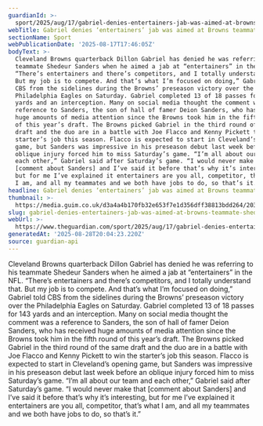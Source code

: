 ```yaml
---
guardianId: >-
  sport/2025/aug/17/gabriel-denies-entertainers-jab-was-aimed-at-browns-teammate-shedeur-sanders
webTitle: Gabriel denies ‘entertainers’ jab was aimed at Browns teammate Shedeur Sanders
sectionName: Sport
webPublicationDate: '2025-08-17T17:46:05Z'
bodyText: >-
  Cleveland Browns quarterback Dillon Gabriel has denied he was referring to his
  teammate Shedeur Sanders when he aimed a jab at “entertainers” in the NFL.
  “There’s entertainers and there’s competitors, and I totally understand that.
  But my job is to compete. And that’s what I’m focused on doing,” Gabriel told
  CBS from the sidelines during the Browns’ preseason victory over the
  Philadelphia Eagles on Saturday. Gabriel completed 13 of 18 passes for 143
  yards and an interception. Many on social media thought the comment was a
  reference to Sanders, the son of hall of famer Deion Sanders, who has received
  huge amounts of media attention since the Browns took him in the fifth round
  of this year’s draft. The Browns picked Gabriel in the third round of the same
  draft and the duo are in a battle with Joe Flacco and Kenny Pickett to win the
  starter’s job this season. Flacco is expected to start in Cleveland’s opening
  game, but Sanders was impressive in his preseason debut last week before an
  oblique injury forced him to miss Saturday’s game. “I’m all about our team and
  each other,” Gabriel said after Saturday’s game. “I would never make that
  [comment about Sanders] and I’ve said it before that’s why it’s interesting,
  but for me I’ve explained it entertainers are you all, competitor, that’s what
  I am, and all my teammates and we both have jobs to do, so that’s it.”
headline: Gabriel denies ‘entertainers’ jab was aimed at Browns teammate Shedeur Sanders
thumbnail: >-
  https://media.guim.co.uk/d3a4a4b170fb32e653f7e1d356dff38813bdd264/203_354_2555_2044/500.jpg
slug: gabriel-denies-entertainers-jab-was-aimed-at-browns-teammate-shedeur-sanders
webUrl: >-
  https://www.theguardian.com/sport/2025/aug/17/gabriel-denies-entertainers-jab-was-aimed-at-browns-teammate-shedeur-sanders
generatedAt: '2025-08-28T20:04:23.220Z'
source: guardian-api
---
```

Cleveland Browns quarterback Dillon Gabriel has denied he was referring to his teammate Shedeur Sanders when he aimed a jab at “entertainers” in the NFL. “There’s entertainers and there’s competitors, and I totally understand that. But my job is to compete. And that’s what I’m focused on doing,” Gabriel told CBS from the sidelines during the Browns’ preseason victory over the Philadelphia Eagles on Saturday. Gabriel completed 13 of 18 passes for 143 yards and an interception. Many on social media thought the comment was a reference to Sanders, the son of hall of famer Deion Sanders, who has received huge amounts of media attention since the Browns took him in the fifth round of this year’s draft. The Browns picked Gabriel in the third round of the same draft and the duo are in a battle with Joe Flacco and Kenny Pickett to win the starter’s job this season. Flacco is expected to start in Cleveland’s opening game, but Sanders was impressive in his preseason debut last week before an oblique injury forced him to miss Saturday’s game. “I’m all about our team and each other,” Gabriel said after Saturday’s game. “I would never make that [comment about Sanders] and I’ve said it before that’s why it’s interesting, but for me I’ve explained it entertainers are you all, competitor, that’s what I am, and all my teammates and we both have jobs to do, so that’s it.”
